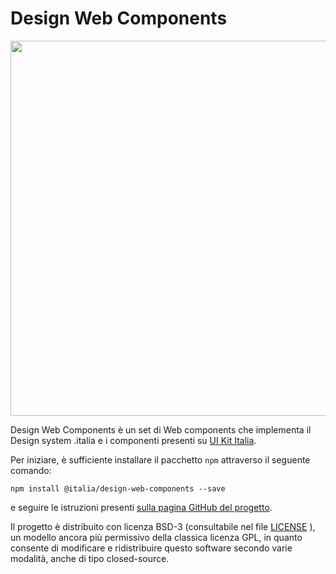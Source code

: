 
<Meta title='Welcome' />

<div class="container">
  <div class='row justify-content-md-center'>
    <div class="col col-md-10 my-4">
      <h1 class='text-center'>Design Web Components</h1>
      <div class='col col-4 mx-auto text-center'>
        <img src="./logo.png" width="600px"/>
      </div>
      <p class='text-center'>Design Web Components è un set di Web components che implementa il Design system .italia e i componenti presenti su <a href='https://github.com/italia/design-ui-kit' target='_blank' rel='noopener noreferrer'>UI Kit Italia</a>.</p>
      <p>Per iniziare, è sufficiente installare il pacchetto <Code>npm</Code> attraverso il seguente comando:</p>
      <p class='text-center'>
        <Code>npm install @italia/design-web-components --save</Code>
      </p>
      <p>e seguire le istruzioni presenti <a href='https://github.com/italia/design-web-components?tab=readme-ov-file#come-usare-il-kit' target='_blank' rel='noopener noreferrer'>sulla pagina GitHub del progetto</a>.</p>
      <p class='small'>
        Il progetto è distribuito con licenza BSD-3 (consultabile nel file
        <a href='https://github.com/italia/design-web-components/blob/main/LICENSE'>LICENSE</a>
        ), un modello ancora più permissivo della classica licenza GPL, in quanto consente di modificare e ridistribuire
        questo software secondo varie modalità, anche di tipo closed-source.
      </p>
    </div>
  </div>
</div>
